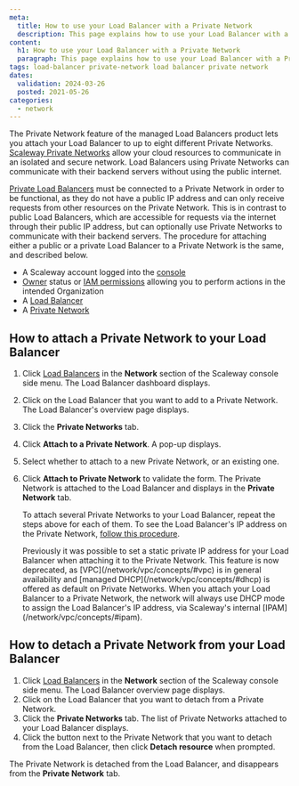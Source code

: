 ```yaml
---
meta:
  title: How to use your Load Balancer with a Private Network
  description: This page explains how to use your Load Balancer with a Private Network
content:
  h1: How to use your Load Balancer with a Private Network
  paragraph: This page explains how to use your Load Balancer with a Private Network
tags: load-balancer private-network load balancer private network
dates:
  validation: 2024-03-26
  posted: 2021-05-26
categories:
  - network
---
```


The Private Network feature of the managed Load Balancers product lets you attach your Load Balancer to up to eight different Private Networks. [Scaleway Private Networks](/network/vpc/concepts/#private-networks) allow your cloud resources to communicate in an isolated and secure network. Load Balancers using Private Networks can communicate with their backend servers without using the public internet.

[Private Load Balancers](/network/load-balancer/concepts/#private-load-balancer) must be connected to a Private Network in order to be functional, as they do not have a public IP address and can only receive requests from other resources on the Private Network. This is in contrast to public Load Balancers, which are accessible for requests via the internet through their public IP address, but can optionally use Private Networks to communicate with their backend servers. The procedure for attaching either a public or a private Load Balancer to a Private Network is the same, and described below.

<Macro id="requirements" />

- A Scaleway account logged into the [console](https://console.scaleway.com/)
- [Owner](/identity-and-access-management/iam/concepts/#owner) status or [IAM permissions](/identity-and-access-management/iam/concepts/#permission) allowing you to perform actions in the intended Organization
- A [Load Balancer](/network/load-balancer/how-to/create-load-balancer)
- A [Private Network](/network/vpc/how-to/create-private-network/)

## How to attach a Private Network to your Load Balancer

1. Click [Load Balancers](https://console.scaleway.com/load-balancer/lbs/) in the **Network** section of the Scaleway console side menu. The Load Balancer dashboard displays.
2. Click on the Load Balancer that you want to add to a Private Network. The Load Balancer's overview page displays.
3. Click the **Private Networks** tab.
4. Click **Attach to a Private Network**. A pop-up displays.

    <Lightbox src="scaleway-lb-pn-attach.webp" alt="" />

5. Select whether to attach to a new Private Network, or an existing one.
6. Click **Attach to Private Network** to validate the form. The Private Network is attached to the Load Balancer and displays in the **Private Network** tab.

    To attach several Private Networks to your Load Balancer, repeat the steps above for each of them. To see the Load Balancer's IP address on the Private Network, [follow this procedure](/network/vpc/how-to/attach-resources-to-pn/#how-to-view-the-resource's-ip-address).

    <Message type="note">
    Previously it was possible to set a static private IP address for your Load Balancer when attaching it to the Private Network. This feature is now deprecated, as [VPC](/network/vpc/concepts/#vpc) is in general availability and [managed DHCP](/network/vpc/concepts/#dhcp) is offered as default on Private Networks. When you attach your Load Balancer to a Private Network, the network will always use DHCP mode to assign the Load Balancer's IP address, via Scaleway's internal [IPAM](/network/vpc/concepts/#ipam).
    </Message>

## How to detach a Private Network from your Load Balancer

1. Click [Load Balancers](https://console.scaleway.com/load-balancer/lbs/) in the **Network** section of the Scaleway console side menu. The Load Balancer overview page displays.
2. Click on the Load Balancer that you want to detach from a Private Network.
3. Click the **Private Networks** tab. The list of Private Networks attached to your Load Balancer displays.
4. Click the <Icon name="unlink" /> button next to the Private Network that you want to detach from the Load Balancer, then click **Detach resource** when prompted.
    <Lightbox src="scaleway-load-balancer-detach-private-network.webp" alt="" />

The Private Network is detached from the Load Balancer, and disappears from the **Private Network** tab.



